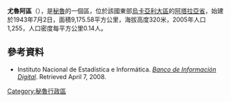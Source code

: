 '''尤魯阿區'''（{{lang-es|Distrito de Yurúa}}），是[[秘魯|秘魯]]的一個區，位於該國東部[[烏卡亞利大區|烏卡亞利大區]]的[[阿塔拉亞省|阿塔拉亞省]]，始建於1943年7月2日，面積9,175.58平方公里，海拔高度320米，2005年人口1,255，人口密度每平方公里0.14人。

==參考資料==
*{{es icon}} Instituto Nacional de Estadística e Informática. ''[https://web.archive.org/web/20080423164200/http://desa.inei.gob.pe/mapas/bid/ Banco de Información Digital]''. Retrieved April 7, 2008.

{{coord|9.4833|S|72.7165|W|type:adm3rd_source:itwiki|display=title}}

{{Peru-geo-stub}}
[[Category:秘魯行政區|Category:秘魯行政區]]